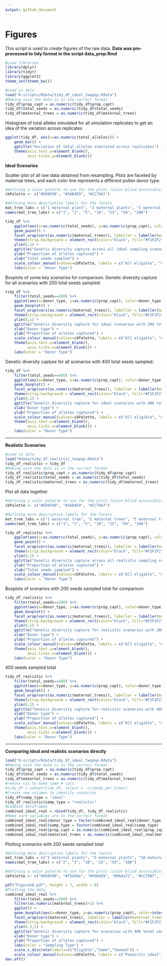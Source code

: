 ```yaml
---
output: github_document
---
```


# Figures 
This script is used to create figures of the raw data. 
**Data was pre-processed to tidy format in the script data_prep.Rmd**

```r
#Load libraries 
library(dplyr) 
library(tidyr)
library(ggplot2)
theme_set(theme_bw())

#Load in data 
load("R-scripts/Rdata/tidy_df_ideal_twopop.Rdata")
#Making sure the data is in the correct format
tidy_df$prop_capt = as.numeric(tidy_df$prop_capt)
tidy_df$total_seeds = as.numeric(tidy_df$total_seeds)
tidy_df$maternal_trees = as.numeric(tidy_df$maternal_trees)
```

Histogram of total alleles simulated for all simulation replicates to get an idea of the variation across replicates
```r
ggplot(tidy_df, aes(x=as.numeric(total_alleles))) +
    geom_bar() +
    ggtitle("Variation of total alleles simulated across replicates") +
    theme(axis.text.y=element_blank(),
          axis.ticks.y=element_blank())
```

**Ideal Scenarios**  
  
Scatter plot of all raw data obtained from resampling. Plots are faceted by maternal trees, and each color line represents a different pollen donor type. 
```r
#defining a color palette to use for the plots (color-blind accessible)
cbPalette <- c("#E69F00", "#56B4E9", "#CC79A7")

#defining more descriptive labels for the facets 
mat_tree_labs = c("1 maternal plant", "2 maternal plants", "5 maternal plants", "10 maternal plants", "25 maternal plants", "50 maternal plants", "100 maternal plants")
names(mat_tree_labs) = c("1", "2", "5", "10", "25", "50", "100")

tidy_df %>% 
    ggplot(aes(x=as.numeric(total_seeds), y=as.numeric(prop_capt), color=donor_type)) +
    geom_point() +
    facet_wrap(vars(as.numeric(maternal_trees)), labeller = labeller(maternal_trees = mat_tree_labs)) +
    theme(strip.background = element_rect(color="black", fill="#F2F2F2", linetype="solid")) +
    ylim(0,1) + 
    ggtitle("Genetic diversity capture across all ideal sampling scenarios") +
    ylab("Proportion of alleles captured") + 
    xlab("Total seeds sampled") + 
    scale_colour_manual(values=cbPalette, labels = c("All eligible", "All same", "Skewed")) + 
    labs(color = "Donor Type")
```

Boxplots of some key scenarios for comparison: 
Genetic diversity capture for all scenarios with 200 total seeds sampled: 
```r
tidy_df %>% 
    filter(total_seeds==200) %>% 
    ggplot(aes(x=donor_type, y=as.numeric(prop_capt), color=donor_type)) +
    geom_boxplot() +
    facet_wrap(vars(as.numeric(maternal_trees)), labeller = labeller(maternal_trees = mat_tree_labs)) +
    theme(strip.background = element_rect(color="black", fill="#F2F2F2", linetype="solid")) +
    ylim(0,1) + 
    ggtitle("Genetic diversity capture for ideal scenarios with 200 total seeds sampled") +
    xlab("Donor type") +
    ylab("Proportion of alleles captured") +
    scale_colour_manual(values=cbPalette, labels = c("All eligible", "All same", "Skewed")) +
    theme(axis.text.x=element_blank(),
          axis.ticks.x=element_blank()) + 
    labs(color = "Donor Type")
```

Genetic diversity capture for all scenarios with 400 total seeds sampled: 
```r
tidy_df %>% 
    filter(total_seeds==400) %>% 
    ggplot(aes(x=donor_type, y=as.numeric(prop_capt), color=donor_type)) +
    geom_boxplot() +
    facet_wrap(vars(as.numeric(maternal_trees)), labeller = labeller(maternal_trees = mat_tree_labs)) +
    theme(strip.background = element_rect(color="black", fill="#F2F2F2", linetype="solid")) +
    ylim(0,1) + 
    ggtitle("Genetic diversity capture for ideal scenarios with 400 total seeds sampled") +
    xlab("Donor type") +
    ylab("Proportion of alleles captured") +
    scale_colour_manual(values=cbPalette, labels = c("All eligible", "All same", "Skewed")) +
    theme(axis.text.x=element_blank(),
          axis.ticks.x=element_blank()) + 
    labs(color = "Donor Type")
```
***   
  
**Realistic Scenarios**

```r
#Load in data
load("Rdata/tidy_df_realistic_twopop.Rdata")
tidy_df_realistic = tidy_df
#Making sure the data is in the correct format
tidy_df_realistic$prop_capt = as.numeric(tidy_df$prop_capt)
tidy_df_realistic$total_seeds = as.numeric(tidy_df$total_seeds)
tidy_df_realistic$maternal_trees = as.numeric(tidy_df$maternal_trees)
```

Plot all data together
```r
#defining a color palette to use for the plots (color-blind accessible)
cbPalette <- c("#E69F00", "#56B4E9", "#CC79A7")

#defining more descriptive labels for the facets 
mat_tree_labs = c("1 maternal tree", "2 maternal trees", "5 maternal trees", "10 maternal trees", "25 maternal trees", "50 maternal trees", "100 maternal trees")
names(mat_tree_labs) = c("1", "2", "5", "10", "25", "50", "100")

tidy_df_realistic %>% 
    ggplot(aes(x=as.numeric(total_seeds), y=as.numeric(prop_capt), color=donor_type)) +
    geom_point() +
    facet_wrap(vars(as.numeric(maternal_trees)), labeller = labeller(maternal_trees = mat_tree_labs)) +
    theme(strip.background = element_rect(color="black", fill="#F2F2F2", linetype="solid")) +
    ylim(0,1) + 
    ggtitle("Genetic diversity capture across all realistic sampling scenarios") +
    ylab("Proportion of alleles captured") + 
    xlab("Total seeds sampled") + 
    scale_colour_manual(values=cbPalette, labels = c("All eligible", "All same", "Skewed")) + 
    labs(color = "Donor Type")
```

Boxplots of scenarios with 200 seeds sampled total for comparison 
```r
tidy_df_realistic %>% 
    filter(total_seeds==200) %>% 
    ggplot(aes(x=donor_type, y=as.numeric(prop_capt), color=donor_type)) +
    geom_boxplot() +
    facet_wrap(vars(as.numeric(maternal_trees)), labeller = labeller(maternal_trees = mat_tree_labs)) +
    theme(strip.background = element_rect(color="black", fill="#F2F2F2", linetype="solid")) +
    ylim(0,1) + 
    ggtitle("Genetic diversity capture for realistic scenarios with 200 total seeds sampled") +
    xlab("Donor type") +
    ylab("Proportion of alleles captured") +
    scale_colour_manual(values=cbPalette, labels = c("All eligible", "All same", "Skewed")) +
    theme(axis.text.x=element_blank(),
          axis.ticks.x=element_blank()) + 
    labs(color = "Donor Type")
```

400 seeds sampled total
```r
tidy_df_realistic %>% 
    filter(total_seeds==400) %>% 
    ggplot(aes(x=donor_type, y=as.numeric(prop_capt), color=donor_type)) +
    geom_boxplot() +
    facet_wrap(vars(as.numeric(maternal_trees)), labeller = labeller(maternal_trees = mat_tree_labs)) +
    theme(strip.background = element_rect(color="black", fill="#F2F2F2", linetype="solid")) +
    ylim(0,1) + 
    ggtitle("Genetic diversity capture for realistic scenarios with 400 total seeds sampled") +
    xlab("Donor type") +
    ylab("Proportion of alleles captured") +
    scale_colour_manual(values=cbPalette, labels = c("All eligible", "All same", "Skewed")) +
    theme(axis.text.x=element_blank(),
          axis.ticks.x=element_blank()) + 
    labs(color = "Donor Type")
```

***  
  
**Comparing ideal and realistic scenarios directly**  
```r
load("R-scripts/Rdata/tidy_df_ideal_twopop.Rdata")
#Making sure the data is in the correct format
tidy_df$prop_capt = as.numeric(tidy_df$prop_capt)
tidy_df$total_seeds = as.numeric(tidy_df$total_seeds)
tidy_df$maternal_trees = as.numeric(tidy_df$maternal_trees)
#remove col to make same # cols 
#tidy_df = subset(tidy_df, select = -c(seeds_per_tree))
#Create new columns to identify scenarios 
tidy_df$samp_type = "ideal"
tidy_df_realistic$samp_type = "realistic"
#Combine dataframes
combined_ideal_real = rbind(tidy_df, tidy_df_realistic)
#Make sure variables are in the correct format 
combined_ideal_real$donor_type = factor(combined_ideal_real$donor_type)
combined_ideal_real$samp_type = factor(combined_ideal_real$samp_type)
combined_ideal_real$prop_capt = as.numeric(combined_ideal_real$prop_capt)
combined_ideal_real$maternal_trees = as.numeric(combined_ideal_real$maternal_trees)
```

Plotting scenarios with 200 seeds sampled total 
```r
#defining more descriptive labels for the facets 
mat_tree_labs = c("2 maternal plants", "5 maternal plants", "10 maternal plants", "25 maternal plants", "50 maternal plants", "100 maternal plants")
names(mat_tree_labs) = c("2", "5", "10", "25", "50", "100")

#defining a color palette to use for the plots (color-blind accessible)
cbPalette <- c("#E69F00", "#f5d58e", "#56B4E9", "#96daf2", "#CC79A7", "#fcd2e9")

pdf("FigureS6.pdf", height = 7, width = 8)
#Plotting the data
combined_ideal_real %>%
    filter(total_seeds==200) %>%
    filter(as.numeric(maternal_trees)>1) %>%
    ggplot() +
    geom_boxplot(aes(x=donor_type, y=as.numeric(prop_capt), color=interaction(samp_type, donor_type))) +
    facet_wrap(vars(maternal_trees), labeller = labeller(maternal_trees = mat_tree_labs)) +
    theme(strip.background = element_rect(color="black", fill="#F2F2F2", linetype="solid")) +
    ylim(0.3,1) + 
    ggtitle("Genetic diversity capture for scenarios with 400 total seeds sampled") +
    xlab("Donor type") +
    ylab("Proportion of alleles captured") +
    labs(color = "Sampling Type") +
    scale_x_discrete(labels=c("Eligible","Same","Skewed")) + 
    scale_colour_manual(values=cbPalette, labels = c("Panmictic ideal", "Panmictic realistic", "Highly limited ideal", "Highly limited realistic", "Limited ideal", "Limited realistic"))
dev.off()
```
